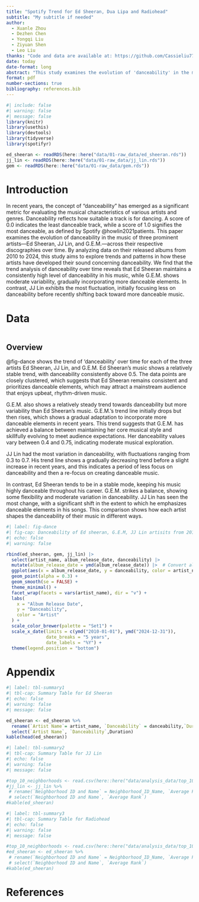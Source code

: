 ```yaml
---
title: "Spotify Trend for Ed Sheeran, Dua Lipa and Radiohead"
subtitle: "My subtitle if needed"
author: 
  - Xuanle Zhou
  - Dezhen Chen
  - Yongqi Liu
  - Ziyuan Shen
  - Leo Liu
thanks: "Code and data are available at: https://github.com/Cassieliu77/Spotify_Trend_Analysis.git "
date: today
date-format: long
abstract: "This study examines the evolution of 'danceability' in the music of Ed Sheeran, JJ Lin, and G.E.M. from 2010 to 2024, revealing that Sheeran maintains a high level of danceability, G.E.M. incorporates more danceable elements over time, and JJ Lin shows significant fluctuation in his focus on danceability."
format: pdf
number-sections: true
bibliography: references.bib
---
```


```r
#| include: false
#| warning: false
#| message: false
library(knitr)
library(usethis)
library(devtools) 
library(tidyverse)
library(spotifyr)

ed_sheeran <- readRDS(here::here("data/01-raw_data/ed_sheeran.rds"))
jj_lin <- readRDS(here::here("data/01-raw_data/jj_lin.rds"))
gem <- readRDS(here::here("data/01-raw_data/gem.rds"))
```


# Introduction

In recent years, the concept of “danceability” has emerged as a significant metric for evaluating the musical characteristics of various artists and genres. Danceability reflects how suitable a track is for dancing. A score of 0.0 indicates the least danceable track, while a score of 1.0 signifies the most danceable, as defined by Spotify @howlin2021patients. This paper examines the evolution of danceability in the music of three prominent artists—Ed Sheeran, JJ Lin, and G.E.M.—across their respective discographies over time. By analyzing data on their released albums from 2010 to 2024, this study aims to explore trends and patterns in how these artists have developed their sound concerning danceability. We find that the trend analysis of danceability over time reveals that Ed Sheeran maintains a consistently high level of danceability in his music, while G.E.M. shows moderate variability, gradually incorporating more danceable elements. In contrast, JJ Lin exhibits the most fluctuation, initially focusing less on danceability before recently shifting back toward more danceable music.




# Data {#sec-data}



```r

```




## Overview

@fig-dance shows the trend of ‘danceability’ over time for each of the three artists Ed Sheeran, JJ Lin, and G.E.M. Ed Sheeran's music shows a relatively stable trend, with danceability consistently above 0.5. The data points are closely clustered, which suggests that Ed Sheeran remains consistent and prioritizes danceable elements, which may attract a mainstream audience that enjoys upbeat, rhythm-driven music.

G.E.M. also shows a relatively steady trend towards danceability but more variability than Ed Sheeran's music. G.E.M.'s trend line initially drops but then rises, which shows a gradual adaptation to incorporate more danceable elements in recent years. This trend suggests that G.E.M. has achieved a balance between maintaining her core musical style and skillfully evolving to meet audience expectations. Her danceability values vary between 0.4 and 0.75, indicating moderate musical exploration.

JJ Lin had the most variation in danceability, with fluctuations ranging from 0.3 to 0.7. His trend line shows a gradually decreasing trend before a slight increase in recent years, and this indicates a period of less focus on danceability and then a re-focus on creating danceable music. 

In contrast, Ed Sheeran tends to be in a stable mode, keeping his music highly danceable throughout his career. G.E.M. strikes a balance, showing some flexibility and moderate variation in danceability. JJ Lin has seen the most change, with a significant shift in the extent to which he emphasizes danceable elements in his songs. This comparison shows how each artist shapes the danceability of their music in different ways.

```r
#| label: fig-dance
#| fig-cap: Danceability of Ed sheeran, G.E.M, JJ Lin artisits from 2010 to 2024
#| echo: false
#| warning: false

rbind(ed_sheeran, gem, jj_lin) |>
  select(artist_name, album_release_date, danceability) |>
  mutate(album_release_date = ymd(album_release_date)) |>  # Convert album release date to date format
  ggplot(aes(x = album_release_date, y = danceability, color = artist_name)) +
  geom_point(alpha = 0.3) +  
  geom_smooth(se = FALSE) +  
  theme_minimal() +  
  facet_wrap(facets = vars(artist_name), dir = "v") +  
  labs(
    x = "Album Release Date",
    y = "Danceability",
    color = "Artist"
  ) +
  scale_color_brewer(palette = "Set1") + 
  scale_x_date(limits = c(ymd("2010-01-01"), ymd("2024-12-31")),  
               date_breaks = "5 years",  
               date_labels = "%Y") +  
  theme(legend.position = "bottom") 
```



\appendix

# Appendix {-}
```r
#| label: tbl-summary1
#| tbl-cap: Summary Table for Ed Sheeran
#| echo: false
#| warning: false
#| message: false

ed_sheeran <- ed_sheeran %>%
  rename(`Artist Name`= artist_name, `Danceability` = danceability,`Duration` = duration_ms) %>%
  select(`Artist Name`, `Danceability`,Duration)
kable(head(ed_sheeran))
```

```r
#| label: tbl-summary2
#| tbl-cap: Summary Table for JJ Lin
#| echo: false
#| warning: false
#| message: false

#top_10_neighborhoods <- read.csv(here::here("data/analysis_data/top_10_neighborhoods.csv"))
#jj_lin <- jj_lin %>%
 # rename(`Neighborhood ID and Name` = Neighborhood_ID_Name, `Average Rank` = Average_Rank) %>%
 # select(`Neighborhood ID and Name`, `Average Rank`)
#kable(ed_sheeran)
```

```r
#| label: tbl-summary3
#| tbl-cap: Summary Table for Radiohead
#| echo: false
#| warning: false
#| message: false

#top_10_neighborhoods <- read.csv(here::here("data/analysis_data/top_10_neighborhoods.csv"))
#ed_sheeran <- ed_sheeran %>%
 # rename(`Neighborhood ID and Name` = Neighborhood_ID_Name, `Average Rank` = Average_Rank) %>%
 # select(`Neighborhood ID and Name`, `Average Rank`)
#kable(ed_sheeran)
```







\newpage


# References


